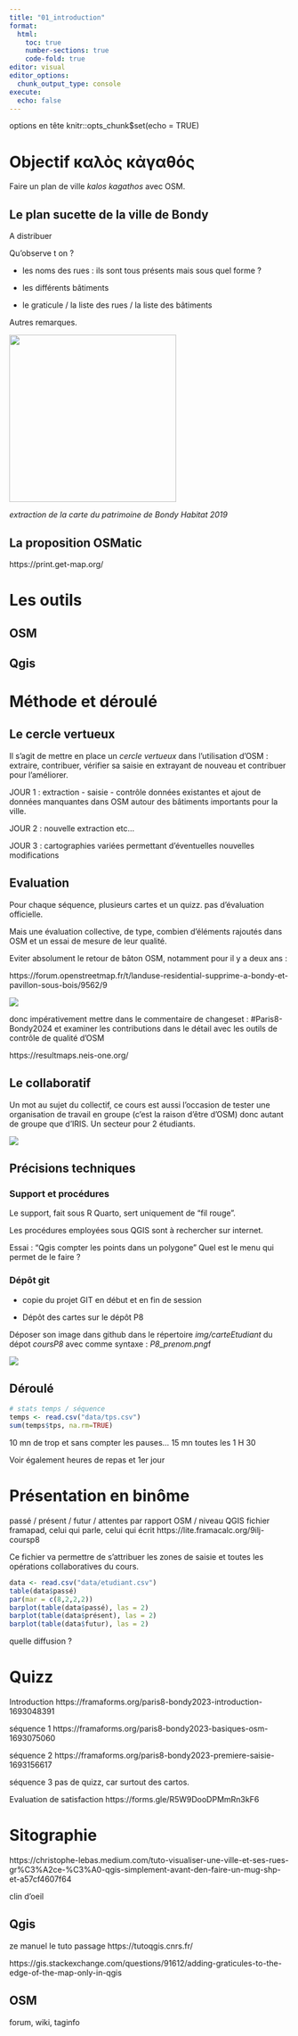 ```yaml
---
title: "01_introduction"
format:
  html:
    toc: true
    number-sections: true
    code-fold: true
editor: visual
editor_options: 
  chunk_output_type: console
execute:
  echo: false
---
```


options en tête knitr::opts_chunk\$set(echo = TRUE)

# Objectif καλὸς κἀγαθός

Faire un plan de ville *kalos kagathos* avec OSM.

## Le plan sucette de la ville de Bondy

A distribuer

Qu'observe t on ?

-   les noms des rues : ils sont tous présents mais sous quel forme ?

-   les différents bâtiments

-   le graticule / la liste des rues / la liste des bâtiments

Autres remarques.

![](img/exemple.png){width="300"}

*extraction de la carte du patrimoine de Bondy Habitat 2019*

## La proposition OSMatic

https://print.get-map.org/

# Les outils

## OSM

## Qgis

# Méthode et déroulé

## Le cercle vertueux

Il s'agit de mettre en place un *cercle vertueux* dans l'utilisation d'OSM : extraire, contribuer, vérifier sa saisie en extrayant de nouveau et contribuer pour l'améliorer.

JOUR 1 : extraction - saisie - contrôle données existantes et ajout de données manquantes dans OSM autour des bâtiments importants pour la ville.

JOUR 2 : nouvelle extraction etc...

JOUR 3 : cartographies variées permettant d'éventuelles nouvelles modifications

## Evaluation

Pour chaque séquence, plusieurs cartes et un quizz. pas d'évaluation officielle.

Mais une évaluation collective, de type, combien d'éléments rajoutés dans OSM et un essai de mesure de leur qualité.

Eviter absolument le retour de bâton OSM, notamment pour il y a deux ans :

https://forum.openstreetmap.fr/t/landuse-residential-supprime-a-bondy-et-pavillon-sous-bois/9562/9

![](img/tagContrib.png)

donc impérativement mettre dans le commentaire de changeset : #Paris8-Bondy2024 et examiner les contributions dans le détail avec les outils de contrôle de qualité d'OSM

https://resultmaps.neis-one.org/

## Le collaboratif

Un mot au sujet du collectif, ce cours est aussi l'occasion de tester une organisation de travail en groupe (c'est la raison d'être d'OSM) donc autant de groupe que d'IRIS. Un secteur pour 2 étudiants.

![](img/attribBureau.png)

## Précisions techniques

### Support et procédures

Le support, fait sous R Quarto, sert uniquement de "fil rouge".

Les procédures employées sous QGIS sont à rechercher sur internet.

Essai : "Qgis compter les points dans un polygone" Quel est le menu qui permet de le faire ?

### Dépôt git

-   copie du projet GIT en début et en fin de session

-   Dépôt des cartes sur le dépôt P8

Déposer son image dans github dans le répertoire *img/carteEtudiant* du dépot *coursP8* avec comme syntaxe : *P8_prenom.png*f

![](img/depotGIT.PNG)

## Déroulé

```r
# stats temps / séquence
temps <- read.csv("data/tps.csv")
sum(temps$tps, na.rm=TRUE)
```

10 mn de trop et sans compter les pauses... 15 mn toutes les 1 H 30

Voir également heures de repas et 1er jour

# Présentation en binôme

passé / présent / futur / attentes par rapport OSM / niveau QGIS fichier framapad, celui qui parle, celui qui écrit https://lite.framacalc.org/9ilj-coursp8

Ce fichier va permettre de s'attribuer les zones de saisie et toutes les opérations collaboratives du cours.

```r
data <- read.csv("data/etudiant.csv")
table(data$passé)
par(mar = c(8,2,2,2))
barplot(table(data$passé), las = 2)
barplot(table(data$présent), las = 2)
barplot(table(data$futur), las = 2)
```

::: callout-note
quelle diffusion ?
:::

# Quizz

Introduction https://framaforms.org/paris8-bondy2023-introduction-1693048391

séquence 1 https://framaforms.org/paris8-bondy2023-basiques-osm-1693075060

séquence 2 https://framaforms.org/paris8-bondy2023-premiere-saisie-1693156617

séquence 3 pas de quizz, car surtout des cartos.

Evaluation de satisfaction https://forms.gle/R5W9DooDPMmRn3kF6

# Sitographie

https://christophe-lebas.medium.com/tuto-visualiser-une-ville-et-ses-rues-gr%C3%A2ce-%C3%A0-qgis-simplement-avant-den-faire-un-mug-shp-et-a57cf4607f64

clin d'oeil

## Qgis

ze manuel le tuto passage https://tutoqgis.cnrs.fr/

https://gis.stackexchange.com/questions/91612/adding-graticules-to-the-edge-of-the-map-only-in-qgis

## OSM

forum, wiki, taginfo
